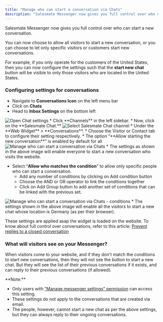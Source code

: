 ```yaml
---
title: "Manage who can start a conversation via Chats"
description: "Salesmate Messenger now gives you full control over who can start a new conversation...."
---
```


Salesmate Messenger now gives you full control over who can start a new conversation.

You can now choose to allow all visitors to start a new conversation, or you can choose to let only specific visitors or customers start new conversations.  
  
For example, if you only operate for the customers of the United States, then you can now configure the settings such that the **start new chat** button will be visible to only those visitors who are located in the United States.

### Configuring settings for conversations

*   Navigate to **Conversations Icon** on the left menu bar
*   Click on **Chats**
*   Head to **Inbox Settings** on the bottom left

<img src="https://support.salesmate.io/hc/article_attachments/51148406177817" alt="Open Chat settings" />
*   Click **Channels** in the left sidebar.
*   Now, click on the **Salesmate Chat.**

<img src="https://support.salesmate.io/hc/article_attachments/51148432032409" alt="Select Salesmate Chat channel" />
*   Under the **Web Widget** > **Conversations**.
*   Choose the Visitor or Contact tab to configure their setting respectively.
*   The option “**Allow starting the new conversation**” is enabled by default for all

<img src="https://support.salesmate.io/hc/article_attachments/51148406179737" alt="Manage who can start a conversation via Chats" />
*   The settings as shown in the above image will enable everyone to start a new conversation who visits the website.  
      
    
*   Select “**Allow who matches the condition**” to allow only specific people who can start a conversation.
    *   Add any number of conditions by clicking on Add condition button
    *   Choose the AND or OR operator to link the conditions together
    *   Click on Add Group button to add another set of conditions that can be linked with the previous set.

<img src="https://support.salesmate.io/hc/article_attachments/51148432036505" alt="Manage who can start a conversation via Chats - conditions" />
    *   The settings shown in the above image will enable all the visitors to start a new chat whose location is Germany (as per their browser).

These settings are applied asap the widget is loaded on the website. To know about full control over conversations, refer to this article: [Prevent replies to a closed conversation](https://support.salesmate.io/hc/en-us/articles/4405807330829)

### What will visitors see on your Messenger?

When visitors come to your website, and if they don't match the conditions to start new conversations, then they will not see the button to start a new chat. But they will see the list of their previous conversations if it exists, and can reply to their previous conversations (if allowed).

<Note>
**Note:**

*   Only users with [“Manage messenger settings” permission](https://support.salesmate.io/hc/en-us/articles/360058438992) can access this setting.
*   These settings do not apply to the conversations that are created via email.
*   The people, however, cannot start a new chat as per the above settings, but they can always reply to their ongoing conversations.


</Note>